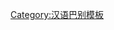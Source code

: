 {{User language-4|zh-leshan|这改娃儿可以用'''[[:Category:zh-leshan-4 使用者|正儿八经]]'''勒'''[[:Category:zh-leshan-4 使用者|乐山话]]'''吹牛日白。|乐山話|12|9}}<noinclude>[[Category:汉语巴别模板]]</noinclude>